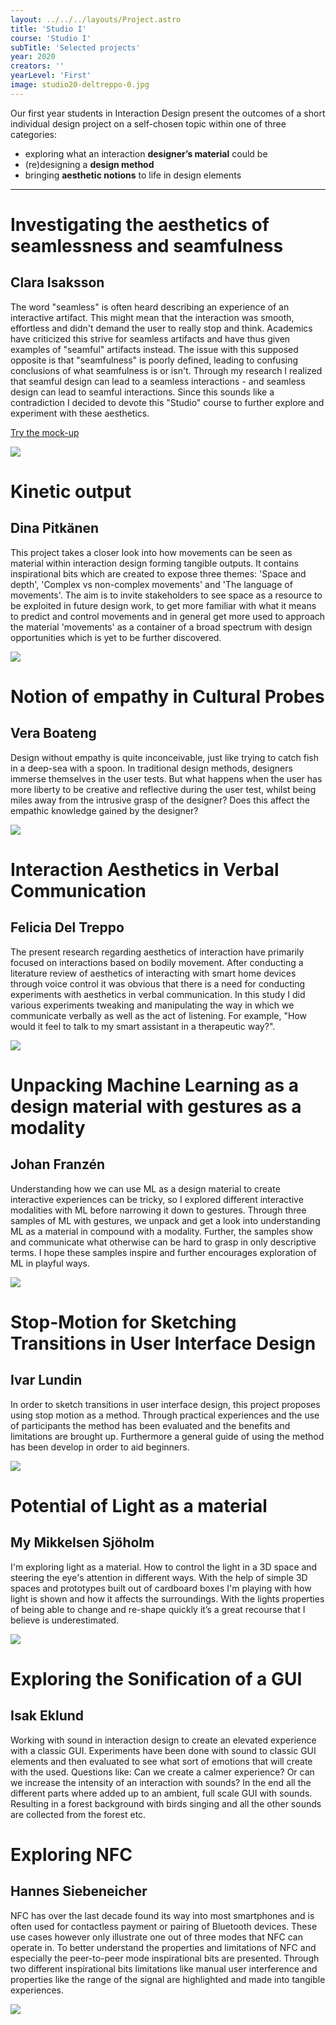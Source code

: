 ---
layout: ../../../layouts/Project.astro
title: 'Studio I'
course: 'Studio I'
subTitle: 'Selected projects'
year: 2020
creators: ''
yearLevel: 'First'
image: studio20-deltreppo-0.jpg
---

Our first year students in Interaction Design present the outcomes of a short individual design project on a self-chosen topic within one of three categories:

 - exploring what an interaction **designer’s material** could be
 - (re)designing a **design method**
 - bringing **aesthetic notions** to life in design elements

---

<div className="narrow section">

# Investigating the aesthetics of seamlessness and seamfulness
## Clara Isaksson

The word "seamless" is often heard describing an experience of an interactive artifact. This might mean that the interaction was smooth, effortless and didn't demand the user to really stop and think. Academics have criticized this strive for seamless artifacts and have thus given examples of "seamful" artifacts instead. The issue with this supposed opposite is that "seamfulness" is poorly defined, leading to confusing conclusions of what seamfulness is or isn't. Through my research I realized that seamful design can lead to a seamless interactions - and seamless design can lead to seamful interactions. Since this sounds like a contradiction I decided to devote this "Studio" course to further explore and experiment with these aesthetics.

[Try the mock-up](https://xd.adobe.com/view/4c394878-71b3-466f-7489-aae35e3e6e36-3a08/)


![](studio20-isaksson-0.png)
</div>

<div className="narrow section">

# Kinetic output
## Dina Pitkänen

This project takes a closer look into how movements can be seen as material within interaction design forming tangible outputs. It contains inspirational bits which are created to expose three themes: 'Space and depth', 'Complex vs non-complex movements' and 'The language of movements'. The aim is to invite stakeholders to see space as a resource to be exploited in future design work, to get more familiar with what it means to predict and control movements and in general get more used to approach the material 'movements' as a container of a broad spectrum with design opportunities which is yet to be further discovered.

![](studio20-pitkanen-0.jpg)
</div>

<div className="narrow section">

# Notion of empathy in Cultural Probes
## Vera Boateng

Design without empathy is quite inconceivable, just like trying to catch fish in a deep-sea with a spoon. In traditional design methods, designers immerse themselves in the user tests. But what happens when the user has more liberty to be creative and reflective during the user test, whilst being miles away from the intrusive grasp of the designer? Does this affect the empathic knowledge gained by the designer?

![](studio20-boateng-0.jpg)

</div>

<div className="narrow section">

# Interaction Aesthetics in Verbal Communication
## Felicia Del Treppo

The present research regarding aesthetics of interaction have primarily focused on interactions based on bodily movement. After conducting a literature review of aesthetics of interacting with smart home devices through voice control it was obvious that there is a need for conducting experiments with aesthetics in verbal communication. In this study I did various experiments tweaking and manipulating the way in which we communicate verbally as well as the act of listening. For example, "How would it feel to talk to my smart assistant in a therapeutic way?".

![](studio20-deltreppo-0.jpg)

</div>

<div className="narrow section">

# Unpacking Machine Learning as a design material with gestures as a modality
## Johan Franzén

Understanding how we can use ML as a design material to create interactive experiences can be tricky, so I explored different interactive modalities with ML before narrowing it down to gestures. Through three samples of ML with gestures, we unpack and get a look into understanding ML as a material in compound with a modality. Further, the samples show and communicate what otherwise can be hard to grasp in only descriptive terms. I hope these samples inspire and further encourages exploration of ML in playful ways.

![](studio20-franzen-0.jpg)
</div>

<div className="narrow section">

# Stop-Motion for Sketching Transitions in User Interface Design
## Ivar Lundin

In order to sketch transitions in user interface design, this project proposes using stop motion as a method. Through practical experiences and the use of participants the method has been evaluated and the benefits and limitations are brought up. Furthermore a general guide of using the method has been develop in order to aid beginners.

![](studio20-lundin-0.jpg)
</div>

<div className="narrow section">

# Potential of Light as a material
## My Mikkelsen Sjöholm

I'm exploring light as a material. How to control the light in a 3D space and steering the eye's attention in different ways. With the help of simple 3D spaces and prototypes built out of cardboard boxes I'm playing with how light is shown and how it affects the surroundings. With the lights properties of being able to change and re-shape quickly it’s a great recourse that I believe is underestimated. 

![](studio20-mikkelsensjoholm-0.png)
</div>

<div className="narrow section">

# Exploring the Sonification of a GUI
## Isak Eklund

Working with sound in interaction design to create an elevated experience with a classic GUI. Experiments have been done with sound to classic GUI elements and then evaluated to see what sort of emotions that will create with the used. Questions like: Can we create a calmer experience? Or can we increase the intensity of an interaction with sounds? In the end all the different parts where added up to an ambient, full scale GUI with sounds. Resulting in a forest background with birds singing and all the other sounds are collected from the forest etc.

<MauVideo id="0_vgoye0eu" />

</div>

<div className="narrow section">

# Exploring NFC
## Hannes Siebeneicher

NFC has over the last decade found its way into most smartphones and is often used for contactless payment or pairing of Bluetooth devices. These use cases however only illustrate one out of three modes that NFC can operate in. To better understand the properties and limitations of NFC and especially the peer-to-peer mode inspirational bits are presented. Through two different inspirational bits limitations like manual user interference and properties like the range of the signal are highlighted and made into tangible experiences.

![](studio20-siebeneicher-0.jpg)
</div>